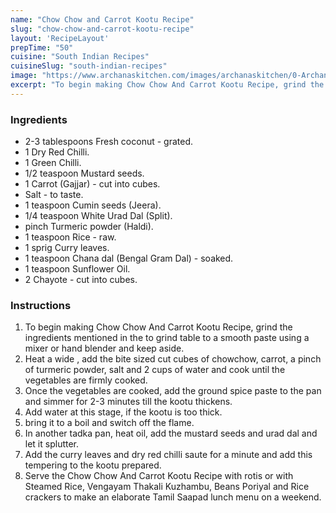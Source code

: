 ---
name: "Chow Chow and Carrot Kootu Recipe"
slug: "chow-chow-and-carrot-kootu-recipe"
layout: 'RecipeLayout'
prepTime: "50"
cuisine: "South Indian Recipes"
cuisineSlug: "south-indian-recipes"
image: "https://www.archanaskitchen.com/images/archanaskitchen/0-Archanas-Kitchen-Recipes/2017/26-april/chow_chow_and_carrot_kootu_with_coconut_recipe-2.jpg"
excerpt: "To begin making Chow Chow And Carrot Kootu Recipe, grind the ingredients mentioned in the to grind table to a smooth paste using a mixer or hand blender and keep aside"
---

### Ingredients

- 2-3 tablespoons Fresh coconut - grated.
- 1 Dry Red Chilli.
- 1 Green Chilli.
- 1/2 teaspoon Mustard seeds.
- 1 Carrot (Gajjar) - cut into cubes.
- Salt - to taste.
- 1 teaspoon Cumin seeds (Jeera).
- 1/4 teaspoon White Urad Dal (Split).
- pinch Turmeric powder (Haldi).
- 1 teaspoon Rice - raw.
- 1 sprig Curry leaves.
- 1 teaspoon Chana dal (Bengal Gram Dal) - soaked.
- 1 teaspoon Sunflower Oil.
- 2 Chayote - cut into cubes.

### Instructions

1. To begin making Chow Chow And Carrot Kootu Recipe, grind the ingredients mentioned in the to grind table to a smooth paste using a mixer or hand blender and keep aside.
1. Heat a wide , add the bite sized cut cubes of chowchow, carrot, a pinch of turmeric powder, salt and 2 cups of water and cook until the vegetables are firmly cooked.
1. Once the vegetables are cooked, add the ground spice paste to the pan and simmer for 2-3 minutes till the kootu thickens.
1. Add water at this stage, if the kootu is too thick.
1. bring it to a boil and switch off the flame.
1. In another tadka pan, heat oil, add the mustard seeds and urad dal and let it splutter.
1. Add the curry leaves and dry red chilli saute for a minute and add this tempering to the kootu prepared.
1. Serve the Chow Chow And Carrot Kootu  Recipe with rotis or with Steamed Rice, Vengayam Thakali Kuzhambu, Beans Poriyal and Rice crackers to make an elaborate Tamil Saapad lunch menu on a weekend.
